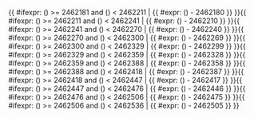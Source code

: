 <includeonly>{{ #ifexpr: ({{{1}}}) >= 2462181 and ({{{1}}}) < 2462211 | {{ #expr: ({{{1}}}) - 2462180 }} }}{{ #ifexpr: ({{{1}}}) >= 2462211 and ({{{1}}}) < 2462241 | {{ #expr: ({{{1}}}) - 2462210 }} }}{{ #ifexpr: ({{{1}}}) >= 2462241 and ({{{1}}}) < 2462270 | {{ #expr: ({{{1}}}) - 2462240 }} }}{{ #ifexpr: ({{{1}}}) >= 2462270 and ({{{1}}}) < 2462300 | {{ #expr: ({{{1}}}) - 2462269 }} }}{{ #ifexpr: ({{{1}}}) >= 2462300 and ({{{1}}}) < 2462329 | {{ #expr: ({{{1}}}) - 2462299 }} }}{{ #ifexpr: ({{{1}}}) >= 2462329 and ({{{1}}}) < 2462359 | {{ #expr: ({{{1}}}) - 2462328 }} }}{{ #ifexpr: ({{{1}}}) >= 2462359 and ({{{1}}}) < 2462388 | {{ #expr: ({{{1}}}) - 2462358 }} }}{{ #ifexpr: ({{{1}}}) >= 2462388 and ({{{1}}}) < 2462418 | {{ #expr: ({{{1}}}) - 2462387 }} }}{{ #ifexpr: ({{{1}}}) >= 2462418 and ({{{1}}}) < 2462447 | {{ #expr: ({{{1}}}) - 2462417 }} }}{{ #ifexpr: ({{{1}}}) >= 2462447 and ({{{1}}}) < 2462476 | {{ #expr: ({{{1}}}) - 2462446 }} }}{{ #ifexpr: ({{{1}}}) >= 2462476 and ({{{1}}}) < 2462506 | {{ #expr: ({{{1}}}) - 2462475 }} }}{{ #ifexpr: ({{{1}}}) >= 2462506 and ({{{1}}}) < 2462536 | {{ #expr: ({{{1}}}) - 2462505 }} }}</includeonly><noinclude>{{Chinese calendar/doc}}

[[Category:農曆模板|{{PAGENAME}}]]

</noinclude>